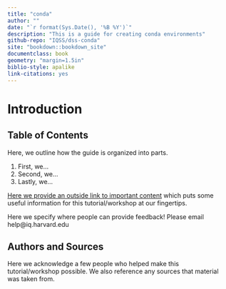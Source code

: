 ```yaml
---
title: "conda"
author: ""
date: "`r format(Sys.Date(), '%B %Y')`"
description: "This is a guide for creating conda environments"
github-repo: "IQSS/dss-conda"
site: "bookdown::bookdown_site"
documentclass: book
geometry: "margin=1.5in"
biblio-style: apalike
link-citations: yes
---
```


# Introduction {-}

## Table of Contents {-}

Here, we outline how the guide is organized into parts.

1. First, we...
2. Second, we...
3. Lastly, we...

[Here we provide an outside link to important content](https://www.rstudio.com/wp-content/uploads/2015/03/devtools-cheatsheet.pdf) which puts some useful information for this tutorial/workshop at our fingertips.

Here we specify where people can provide feedback! Please email help@iq.harvard.edu

## Authors and Sources {-}

Here we acknowledge a few people who helped make this tutorial/workshop possible. We also reference any sources that material was taken from.
